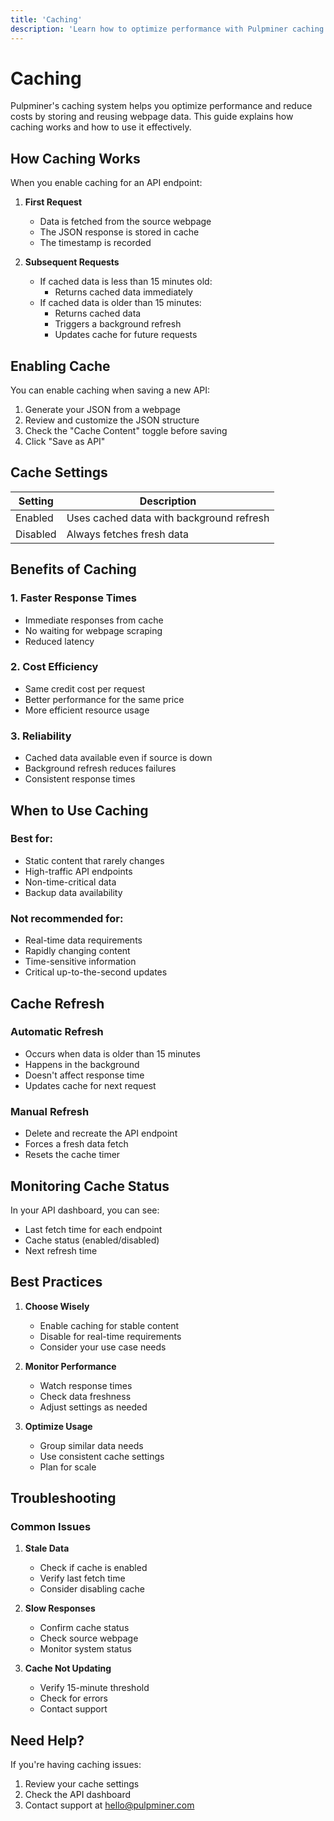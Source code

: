 ```yaml
---
title: 'Caching'
description: 'Learn how to optimize performance with Pulpminer caching'
---
```


# Caching

Pulpminer's caching system helps you optimize performance and reduce costs by storing and reusing webpage data. This guide explains how caching works and how to use it effectively.

## How Caching Works

When you enable caching for an API endpoint:

1. **First Request**
   - Data is fetched from the source webpage
   - The JSON response is stored in cache
   - The timestamp is recorded

2. **Subsequent Requests**
   - If cached data is less than 15 minutes old:
     - Returns cached data immediately
   - If cached data is older than 15 minutes:
     - Returns cached data
     - Triggers a background refresh
     - Updates cache for future requests

## Enabling Cache

You can enable caching when saving a new API:

1. Generate your JSON from a webpage
2. Review and customize the JSON structure
3. Check the "Cache Content" toggle before saving
4. Click "Save as API"

## Cache Settings

| Setting | Description |
|---------|-------------|
| Enabled | Uses cached data with background refresh |
| Disabled | Always fetches fresh data |

## Benefits of Caching

### 1. Faster Response Times
- Immediate responses from cache
- No waiting for webpage scraping
- Reduced latency

### 2. Cost Efficiency
- Same credit cost per request
- Better performance for the same price
- More efficient resource usage

### 3. Reliability
- Cached data available even if source is down
- Background refresh reduces failures
- Consistent response times

## When to Use Caching

### Best for:
- Static content that rarely changes
- High-traffic API endpoints
- Non-time-critical data
- Backup data availability

### Not recommended for:
- Real-time data requirements
- Rapidly changing content
- Time-sensitive information
- Critical up-to-the-second updates

## Cache Refresh

### Automatic Refresh
- Occurs when data is older than 15 minutes
- Happens in the background
- Doesn't affect response time
- Updates cache for next request

### Manual Refresh
- Delete and recreate the API endpoint
- Forces a fresh data fetch
- Resets the cache timer

## Monitoring Cache Status

In your API dashboard, you can see:
- Last fetch time for each endpoint
- Cache status (enabled/disabled)
- Next refresh time

## Best Practices

1. **Choose Wisely**
   - Enable caching for stable content
   - Disable for real-time requirements
   - Consider your use case needs

2. **Monitor Performance**
   - Watch response times
   - Check data freshness
   - Adjust settings as needed

3. **Optimize Usage**
   - Group similar data needs
   - Use consistent cache settings
   - Plan for scale

## Troubleshooting

### Common Issues

1. **Stale Data**
   - Check if cache is enabled
   - Verify last fetch time
   - Consider disabling cache

2. **Slow Responses**
   - Confirm cache status
   - Check source webpage
   - Monitor system status

3. **Cache Not Updating**
   - Verify 15-minute threshold
   - Check for errors
   - Contact support

## Need Help?

If you're having caching issues:
1. Review your cache settings
2. Check the API dashboard
3. Contact support at hello@pulpminer.com 